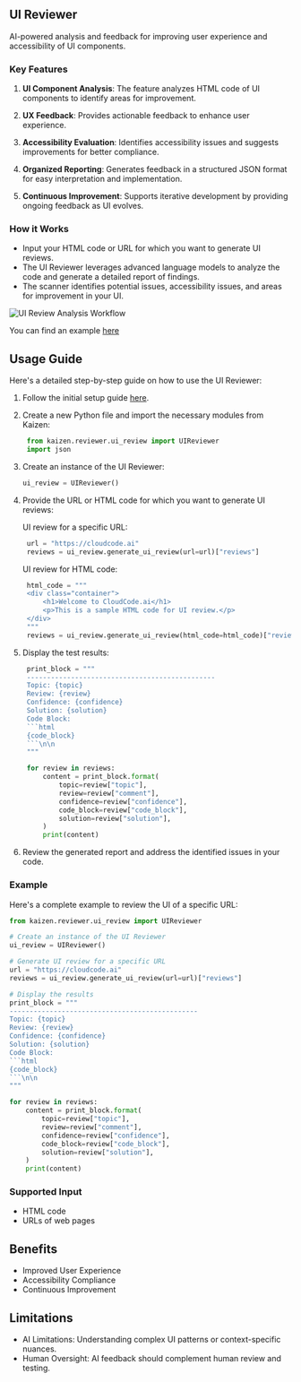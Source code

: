 ## UI Reviewer

AI-powered analysis and feedback for improving user experience and accessibility of UI components.

### Key Features

1. **UI Component Analysis**: The feature analyzes HTML code of UI components to identify areas for improvement.

2. **UX Feedback**: Provides actionable feedback to enhance user experience.

3. **Accessibility Evaluation**: Identifies accessibility issues and suggests improvements for better compliance.

4. **Organized Reporting**: Generates feedback in a structured JSON format for easy interpretation and implementation.

5. **Continuous Improvement**: Supports iterative development by providing ongoing feedback as UI evolves.


### How it Works

- Input your HTML code or URL for which you want to generate UI reviews.
- The UI Reviewer leverages advanced language models to analyze the code and generate a detailed report of findings.
- The scanner identifies potential issues, accessibility issues, and areas for improvement in your UI.

![UI Review Analysis Workflow](/ui_review_workflow.png)

You can find an example [here](https://github.com/Cloud-Code-AI/kaizen/tree/main/examples/ui_review/main.py)

## Usage Guide

Here's a detailed step-by-step guide on how to use the UI Reviewer:

1. Follow the initial setup guide [here](../initial_setup_guide).

2. Create a new Python file and import the necessary modules from Kaizen:

   ```python
    from kaizen.reviewer.ui_review import UIReviewer
    import json
   ```
3. Create an instance of the UI Reviewer:  

   ```python
   ui_review = UIReviewer()
   ```

4. Provide the URL or HTML code for which you want to generate UI reviews:
   
   UI review for a specific URL:
   ```python
    url = "https://cloudcode.ai"
    reviews = ui_review.generate_ui_review(url=url)["reviews"]
   ```

   UI review for HTML code:
   ```python
    html_code = """
    <div class="container">
        <h1>Welcome to CloudCode.ai</h1>
        <p>This is a sample HTML code for UI review.</p>
    </div>
    """
    reviews = ui_review.generate_ui_review(html_code=html_code)["reviews"]
   ```

5. Display the test results:

   ```python
    print_block = """
    -----------------------------------------------
    Topic: {topic}
    Review: {review}
    Confidence: {confidence}
    Solution: {solution}
    Code Block:
    ```html
    {code_block}
    ```\n\n
    """

    for review in reviews:
        content = print_block.format(
            topic=review["topic"],
            review=review["comment"],
            confidence=review["confidence"],
            code_block=review["code_block"],
            solution=review["solution"],
        )
        print(content)
    ```
6. Review the generated report and address the identified issues in your code.

### Example

Here's a complete example to review the UI of a specific URL:

```python
from kaizen.reviewer.ui_review import UIReviewer

# Create an instance of the UI Reviewer
ui_review = UIReviewer()

# Generate UI review for a specific URL
url = "https://cloudcode.ai"
reviews = ui_review.generate_ui_review(url=url)["reviews"]

# Display the results
print_block = """
-----------------------------------------------
Topic: {topic}
Review: {review}
Confidence: {confidence}
Solution: {solution}
Code Block:
```html
{code_block}
```\n\n
"""

for review in reviews:
    content = print_block.format(
        topic=review["topic"],
        review=review["comment"],
        confidence=review["confidence"],
        code_block=review["code_block"],
        solution=review["solution"],
    )
    print(content)
```

### Supported Input

- HTML code
- URLs of web pages

## Benefits

- Improved User Experience
- Accessibility Compliance
- Continuous Improvement
   
## Limitations

- AI Limitations: Understanding complex UI patterns or context-specific nuances.
- Human Oversight: AI feedback should complement human review and testing.